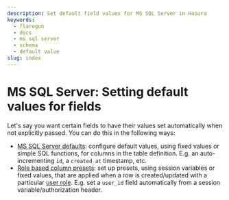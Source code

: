 ```yaml
---
description: Set default field values for MS SQL Server in Hasura
keywords:
  - flaregun
  - docs
  - ms sql server
  - schema
  - default value
slug: index
---
```


# MS SQL Server: Setting default values for fields

Let's say you want certain fields to have their values set automatically
when not explicitly passed. You can do this in the following ways:

- [MS SQL Server defaults](/graphql/core/databases/ms-sql-server/schema/default-values/mssql-defaults.mdx): configure default values,
  using fixed values or simple SQL functions, for columns in the table definition. E.g. an auto-incrementing `id`, a `created_at` timestamp, etc.
- [Role based column presets](/graphql/core/databases/ms-sql-server/schema/default-values/mssql-column-presets.mdx): set up presets,
  using session variables or fixed values, that are applied when a row is created/updated with a particular [user role](/graphql/core/auth/authorization/roles-variables.mdx).
  E.g. set a `user_id` field automatically from a session variable/authorization header.
